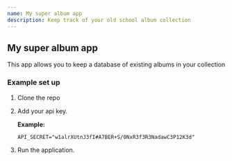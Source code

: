 ```yaml
---
name: My super album app
description: Keep track of your old school album collection
---
```


## My super album app

This app allows you to keep a database of existing albums in your collection

### Example set up

1. Clone the repo
1. Add your api key.

   **Example:**

   ```
   API_SECRET="w1alrXUtnJ3fI#A7BER+S/0NxR3f3R3NadawC3P12K3d"
   ```

1. Run the application.
